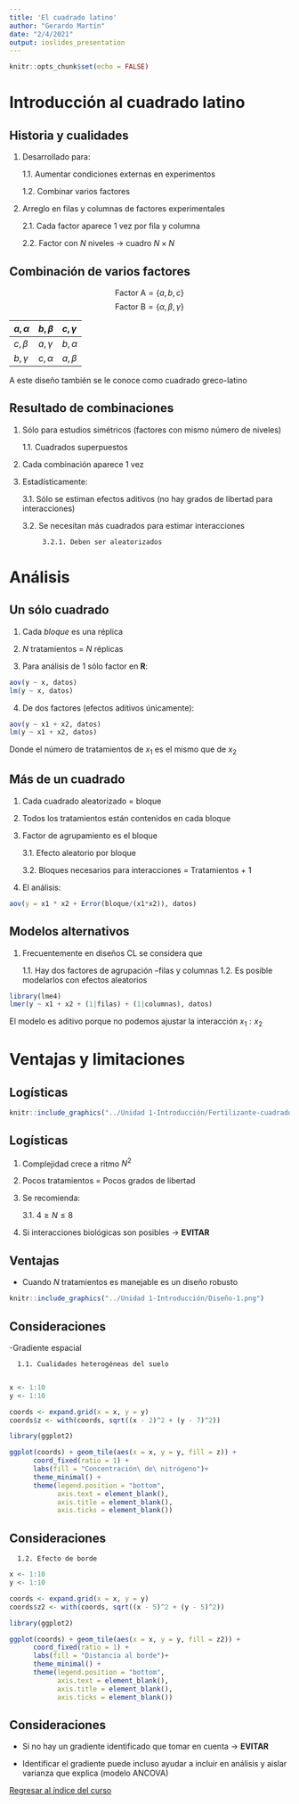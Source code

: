 ```yaml
---
title: 'El cuadrado latino'
author: "Gerardo Martín"
date: "2/4/2021"
output: ioslides_presentation
---
```


```r
knitr::opts_chunk$set(echo = FALSE)
```

# Introducción al cuadrado latino

## Historia y cualidades

1. Desarrollado para:

      1.1. Aumentar condiciones externas en experimentos
      
      1.2. Combinar varios factores

2. Arreglo en filas y columnas de factores experimentales

      2.1. Cada factor aparece 1 vez por fila y columna
      
      2.2. Factor con $N$ niveles $\rightarrow$ cuadro $N \times N$
      
## Combinación de varios factores

$$ \mathrm{Factor\ A} = \{a, b, c \} $$
$$ \mathrm{Factor\ B} = \{\alpha, \beta, \gamma \}$$

| $a, \alpha$ | $b, \beta$ | $c, \gamma$|
|:---|:---|:---|
| $c, \beta$  | $a, \gamma$| $b, \alpha$ |
| $b, \gamma$ | $c, \alpha$ | $a,  \beta$ |


A este diseño también se le conoce como cuadrado greco-latino

## Resultado de combinaciones

1. Sólo para estudios simétricos (factores con mismo número de niveles)

      1.1. Cuadrados superpuestos

2. Cada combinación aparece 1 vez

3. Estadísticamente:

      3.1. Sólo se estiman efectos aditivos (no hay grados de libertad para interacciones)
      
      3.2. Se necesitan más cuadrados para estimar interacciones
      
            3.2.1. Deben ser aleatorizados
            
# Análisis

## Un sólo cuadrado

1. Cada *bloque* es una réplica

2. $N$ tratamientos = $N$ réplicas

3. Para análisis de 1 sólo factor  en **R**:

```r
aov(y ~ x, datos)
lm(y ~ x, datos)
```

4. De dos factores (efectos aditivos únicamente):

```r
aov(y ~ x1 + x2, datos)
lm(y ~ x1 + x2, datos)
```

Donde el número de tratamientos de $x_1$ es el mismo que de $x_2$

## Más de un cuadrado

1. Cada cuadrado aleatorizado = bloque

2. Todos los tratamientos están contenidos en cada bloque

3. Factor de agrupamiento es el bloque

      3.1. Efecto aleatorio por bloque
      
      3.2. Bloques necesarios para interacciones = Tratamientos + 1

4. El análisis:

```r
aov(y = x1 * x2 + Error(bloque/(x1*x2)), datos)
```

## Modelos alternativos

1. Frecuentemente en diseños CL se considera que

      1.1. Hay dos factores de agrupación --filas y columnas
      1.2. Es posible modelarlos con efectos aleatorios
      
```r
library(lme4)
lmer(y ~ x1 + x2 + (1|filas) + (1|columnas), datos)
```

El modelo es aditivo porque no podemos ajustar la interacción $x_1 : x_2$

# Ventajas y limitaciones

## Logísticas

```r
knitr::include_graphics("../Unidad 1-Introducción/Fertilizante-cuadrado.png")
```

## Logísticas

1. Complejidad crece a ritmo $N^2$

2. Pocos tratamientos = Pocos grados de libertad

3. Se recomienda:

      3.1. $4 \geq N \leq 8$

4. Si interacciones biológicas son posibles $\rightarrow$ **EVITAR**
      
## Ventajas

- Cuando $N$ tratamientos es manejable es un diseño robusto

```r
knitr::include_graphics("../Unidad 1-Introducción/Diseño-1.png")
```

## Consideraciones

-Gradiente espacial

      1.1. Cualidades heterogéneas del suelo
      
```r
x <- 1:10
y <- 1:10

coords <- expand.grid(x = x, y = y)
coords$z <- with(coords, sqrt((x - 2)^2 + (y - 7)^2))

library(ggplot2)

ggplot(coords) + geom_tile(aes(x = x, y = y, fill = z)) +
      coord_fixed(ratio = 1) +
      labs(fill = "Concentración\ de\ nitrógeno")+
      theme_minimal() +
      theme(legend.position = "bottom",
            axis.text = element_blank(),
            axis.title = element_blank(),
            axis.ticks = element_blank()) 
```

## Consideraciones

      1.2. Efecto de borde

      
```r
x <- 1:10
y <- 1:10

coords <- expand.grid(x = x, y = y)
coords$z2 <- with(coords, sqrt((x - 5)^2 + (y - 5)^2))

library(ggplot2)

ggplot(coords) + geom_tile(aes(x = x, y = y, fill = z2)) +
      coord_fixed(ratio = 1) +
      labs(fill = "Distancia al borde")+
      theme_minimal() +
      theme(legend.position = "bottom",
            axis.text = element_blank(),
            axis.title = element_blank(),
            axis.ticks = element_blank()) 
```

## Consideraciones 
      
- Si no hay un gradiente identificado que tomar en cuenta $\rightarrow$ **EVITAR**

- Identificar el gradiente puede incluso ayudar a incluir en análisis y aislar varianza que explica (modelo ANCOVA)


[Regresar al índice del curso](../index.html)